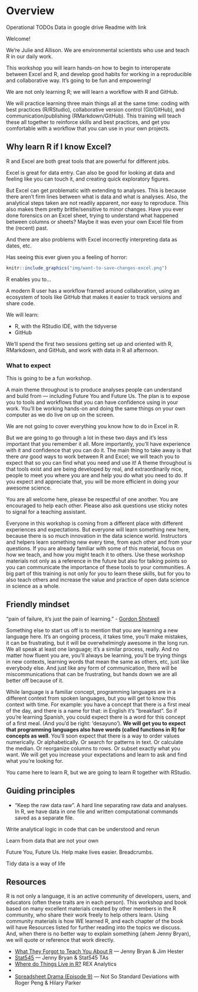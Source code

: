 # Overview {#overview}

Operational TODOs
Data in google drive
Readme with link



Welcome! 

We're Julie and Allison. We are environmental scientists who use and teach R in our daily work.

This workshop you will learn hands-on how to begin to interoperate between Excel and R, and develop good habits for working in a reproducible and collaborative way. It's going to be fun and empowering! 

We are not only learning R; we will learn a workflow with R and GitHub.

We will practice learning three main things all at the same time: coding with best practices (R/RStudio), collaborative version control (Git/GitHub), and communication/publishing (RMarkdown/GitHub). This training will teach these all together to reinforce skills and best practices, and get you comfortable with a workflow that you can use in your own projects. 



## Why learn R if I know Excel? 

R and Excel are both great tools that are powerful for different jobs. 

Excel is great for data entry. Can also be good for looking at data and feeling like you can touch it, and creating quick exploratory figures.  

But Excel can get problematic with extending to analyses. This is because there aren't firm lines between what is data and what is analyses. Also, the analytical steps taken are not readily apparent, nor easy to reproduce. This also makes them pretty  brittle/sensitive to minor changes. Have you ever done forensics on an Excel sheet, trying to understand what happened between columns or sheets? Maybe it was even your own Excel file from the (recent) past. 

And there are also problems with Excel incorrectly interpreting data as dates, etc. <!---Horror Stories! Economist etc. -- 

Mine: genetics example doesn't hit home as much as Durham bike  accidents where age groups are converted to dates just by opening the bloody csv in excel--->

Has seeing this ever given you a feeling of horror: 

```r
knitr::include_graphics("img/want-to-save-changes-excel.png")  
```

R enables you to...

A modern R user has a workflow framed around collaboration, using an ecosystem of tools like GitHub that makes it easier to track versions and share code.

We will learn: 

- R, with the RStudio IDE, with the tidyverse
- GitHub

We'll spend the first two sessions getting set up and oriented with R, RMarkdown, and GitHub, and work with data in R all afternoon. 



<!---

Also: show some data. And then talk to your neighbor about how this data is and is not like some data that you've worked with. 3 mins, and then share out. 

We are a friendly group, coding is social, talk to your neighbors. Sticky notes. 
---> 


### What to expect

This is going to be a fun workshop. 

A main theme throughout is to produce analyses people can understand and build from — including Future You and Future Us. The plan is to expose you to tools and workflows that you can have confidence using in your work. You'll be working hands-on and doing the same things on your own computer as we do live on up on the screen. 

We are not going to cover everything you know how to do in Excel in R. 

But we are going to go through a lot in these two days and it's less important that you remember it all. More importantly, you'll have experience with it and confidence that you can do it. The main thing to take away is that there *are* good ways to work between R and Excel; we will teach you to expect that so you can find what you need and use it! A theme throughout is that tools exist and are being developed by real, and extraordinarily nice, people to meet you where you are and help you do what you need to do. If you expect and appreciate that, you will be more efficient in doing your awesome science.

You are all welcome here, please be respectful of one another. You are encouraged to help each other. Please also ask questions use sticky notes to signal for a teaching assistant.

Everyone in this workshop is coming from a different place with different experiences and expectations. But everyone will learn something new here, because there is so much innovation in the data science world. Instructors and helpers learn something new every time, from each other and from your questions. If you are already familiar with some of this material, focus on how we teach, and how you might teach it to others. Use these workshop materials not only as a reference in the future but also for talking points so you can communicate the importance of these tools to your communities. A big part of this training is not only for you to learn these skills, but for you to also teach others and increase the value and practice of open data science in science as a whole. 



## Friendly mindset

"pain of failure, it’s just the pain of learning." - [Gordon Shotwell](https://blog.shotwell.ca/posts/r_for_excel_users/)

Something else to start us off is to mention that you are learning a new language here. It's an ongoing process, it takes time, you'll make mistakes, it can be frustrating, but it will be overwhelmingly awesome in the long run. We all speak at least one language; it's a similar process, really. And no matter how fluent you are, you'll always be learning, you'll be trying things in new contexts, learning words that mean the same as others, etc, just like everybody else. And just like any form of communication, there will be miscommunications that can be frustrating, but hands down we are all better off because of it. 

While language is a familiar concept, programming languages are in a different context from spoken languages, but you will get to know this context with time. For example: you have a concept that there is a first meal of the day, and there is a name for that: in English it's "breakfast". So if you're learning Spanish, you could expect there is a word for this concept of a first meal. (And you'd be right: 'desayuno'). **We will get you to expect that programming languages also have words (called functions in R) for concepts as well**. You'll soon expect that there is a way to order values numerically. Or alphabetically. Or search for patterns in text. Or calculate the median. Or reorganize columns to rows. Or subset exactly what you want. We will get you increase your expectations and learn to ask and find what you're looking for.

You came here to learn R, but we are going to learn R together with RStudio. 

## Guiding principles

- "Keep the raw data raw". A hard line separating raw data and analyses. In R, we have data in one file and written computational commands saved as a separate file.

Write analytical logic in code that can be understood and rerun  

Learn from data that are not your own 

Future You, Future Us. Help make lives easier. Breadcrumbs. 

Tidy data is a way of life


<!--- What you'll learn

TODO: dev 

- Motivation is to bridge and/or get out of excel
- We’re not going to replicate all of your fancy things in R, 
- We use Excel to look at data that we’re reading into R
- Spreadsheets are great; blend data entry with analyses and we’re going to try to help you think about them a bit more distinctively.
- Most important collaborator is future you, and future us

An important theme for this workshop is being deliberate about your analyses and setting things up in a way that will make your analytical life better downstream in the current task, and better when Future You or Future Us revisit it in the future (i.e. avoiding: what happens next? What does this name mean?)

This graphic by Hadley Wickham and Garrett Grolemund in their book [R for Data Science](http://r4ds.had.co.nz/) is simple but incredibly powerful: 

```r
knitr::include_graphics("img/r4ds_data-science.png")  
```

You may not have ever thought about analysis in such discrete steps: I certainly hadn't before seeing this. That is partly because in Excel, it can be easy to blend these steps together. We are going to keep them separate, and talk about why. The first step is Import: and implicit in this as a first step is that the data is stored elsewhere and is not manipulated directly, which **keeps the raw data raw**. 

We will be focusing on: 
- **Import**: `readr`, `readxl` to read raw data stored in CSV or Excel files directly into R
- **Tidy**: `tidyr` to (re)organize rows of data into unique values
- **Transform**: `dplyr` to "wrangle" data based on subsetting by rows or columns, sorting and joining
- **Visualize**: `ggplot2` static plots, using grammar of graphics principles
- **Communicate**
    - `writexl` to export intermediate and final data
    - GitHub File Upload and Issues for online publishing and collaboration



Emphasizing collaboration

TODO: rewrite/update (from OHI book):

Collaborating efficiently has historically been really hard to do. It's only been the last 20 years or so that we've moved beyond mailing things with the postal service. Being able to email and get feedback on files through track changes was a huge step forward, but it comes with a lot of bookkeeping and reproduciblity issues (did I send that report based on `analysis_final_final.xls` or `analysis_final_usethisone.xls`?). But now, open tools make it much easier to collaborate. 

Working with collaborators in mind is critical for reproducibility. And, your most important collaborator is Future You. This training will introduce best practices using open tools, so that collaboration will become second nature to you!

By the end of the course...

By the end of this course you’ll produce this report that you can reproduce, which means...
Introduce the problem we will solve. Eg: (just an idea maybe time-series is not a great idea) SMALL PROBLEM. (4 mins)
Show data files, We will discuss our analysis plan (only enough to motivate!) Create a report, that looks great.


--->

## Resources

R is not only a language, it is an active community of developers, users, and educators (often these traits are in each person). This workshop and book based on many excellent materials created by other members in the R community, who share their work freely to help others learn. Using community materials is how WE learned R, and each chapter of the book will have Resources listed for further reading into the topics we discuss. And, when there is no better way to explain something (ahem Jenny Bryan), we will quote or reference that work directly.

- [What They Forgot to Teach You About R](https://whattheyforgot.org/) — Jenny Bryan & Jim Hester
- [Stat545](https://stat545.com/) — Jenny Bryan & Stat545 TAs
- [Where do Things Live in R?](http://rex-analytics.com/things-live-r-r-excel-users/) REX Analytics
- [](https://blog.shotwell.ca/posts/r_for_excel_users/)
- [Spreadsheet Drama (Episode 9)](http://nssdeviations.com/episode-9-spreadsheet-drama) — Not So Standard Deviations with Roger Peng & Hilary Parker

